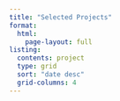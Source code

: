 ```yaml
---
title: "Selected Projects"
format:
  html:
    page-layout: full
listing: 
  contents: project
  type: grid
  sort: "date desc"
  grid-columns: 4
---
```

